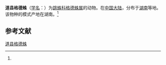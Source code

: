 {{Speciesbox
| name = 道县格德蛛
| status = 
| status_system = 
| image = 
| genus = Gedea
| species = daoxianensis
| authority = (Song et Gong, 1992)<ref name='id14718'>{{cite web| url =http://www.bioinfo.cn/db05/BjdwSpecies.php?action=view&id=14718| title =道县格德蛛| work =《中国动物物种编目数据库》| publisher =中国科学院微生物研究所| author =中国科学院动物研究所| accessdate =2009-04-28| deadurl =yes| archiveurl =https://web.archive.org/web/20160305034944/http://www.bioinfo.cn/db05/BjdwSpecies.php?action=view&id=14718| archivedate =2016-03-05}}</ref>
}}

'''道县格德蛛'''（[[学名|学名]]：{{lang|la|''Gedea daoxianensis''}}）为[[跳蛛科|跳蛛科]][[格德蛛属|格德蛛属]]的动物。在[[中国大陆|中国大陆]]，分布于[[湖南|湖南]]等地。该物种的模式产地在湖南。<ref name='id14718'/>

== 参考文献 ==
{{reflist}}

{{Wikispecies|Gedea daoxianensis}}
{{Taxonbar|from=Q2510608}}

[[Category:格德蛛属|道县格德蛛]]


{{蜘蛛小作品}}